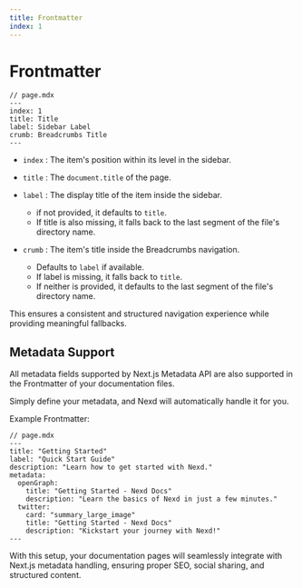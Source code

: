 ```yaml
---
title: Frontmatter
index: 1
---
```


# Frontmatter

```mdx
// page.mdx
---
index: 1
title: Title
label: Sidebar Label 
crumb: Breadcrumbs Title
---
```

- `index` : The item's position within its level in the sidebar.

- `title` : The `document.title` of the page.

- `label` : The display title of the item inside the sidebar.
    - if not provided, it defaults to `title`.
    - If title is also missing, it falls back to the last segment of the file's directory name.

- `crumb` : The item's title inside the Breadcrumbs navigation.
    - Defaults to `label` if available.
    - If label is missing, it falls back to `title`.
    - If neither is provided, it defaults to the last segment of the file's directory name.

This ensures a consistent and structured navigation experience while providing meaningful fallbacks.

## Metadata Support

All metadata fields supported by Next.js Metadata API are also supported in the Frontmatter of your documentation files.

Simply define your metadata, and Nexd will automatically handle it for you.

Example Frontmatter:

```mdx
// page.mdx
---
title: "Getting Started"
label: "Quick Start Guide"
description: "Learn how to get started with Nexd."
metadata:
  openGraph:
    title: "Getting Started - Nexd Docs"
    description: "Learn the basics of Nexd in just a few minutes."
  twitter:
    card: "summary_large_image"
    title: "Getting Started - Nexd Docs"
    description: "Kickstart your journey with Nexd!"
---
```

With this setup, your documentation pages will seamlessly integrate with Next.js metadata handling, ensuring proper SEO, social sharing, and structured content.